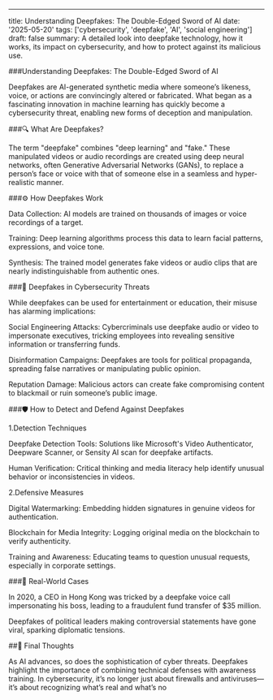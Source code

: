---
title: Understanding Deepfakes: The Double-Edged Sword of AI
date: '2025-05-20'
tags: ['cybersecurity', 'deepfake', 'AI', 'social engineering']
draft: false
summary: A detailed look into deepfake technology, how it works, its impact on cybersecurity, and how to protect against its malicious use.

###Understanding Deepfakes: The Double-Edged Sword of AI

Deepfakes are AI-generated synthetic media where someone’s likeness, voice, or actions are convincingly altered or fabricated. What began as a fascinating innovation in machine learning has quickly become a cybersecurity threat, enabling new forms of deception and manipulation.

###🔍 What Are Deepfakes?

The term "deepfake" combines "deep learning" and "fake." These manipulated videos or audio recordings are created using deep neural networks, often Generative Adversarial Networks (GANs), to replace a person’s face or voice with that of someone else in a seamless and hyper-realistic manner.

###⚙️ How Deepfakes Work

Data Collection: AI models are trained on thousands of images or voice recordings of a target.

Training: Deep learning algorithms process this data to learn facial patterns, expressions, and voice tone.

Synthesis: The trained model generates fake videos or audio clips that are nearly indistinguishable from authentic ones.

###🎯 Deepfakes in Cybersecurity Threats

While deepfakes can be used for entertainment or education, their misuse has alarming implications:

Social Engineering Attacks: Cybercriminals use deepfake audio or video to impersonate executives, tricking employees into revealing sensitive information or transferring funds.

Disinformation Campaigns: Deepfakes are tools for political propaganda, spreading false narratives or manipulating public opinion.

Reputation Damage: Malicious actors can create fake compromising content to blackmail or ruin someone’s public image.

###🛡️ How to Detect and Defend Against Deepfakes

1.Detection Techniques

Deepfake Detection Tools: Solutions like Microsoft's Video Authenticator, Deepware Scanner, or Sensity AI scan for deepfake artifacts.

Human Verification: Critical thinking and media literacy help identify unusual behavior or inconsistencies in videos.

2.Defensive Measures

Digital Watermarking: Embedding hidden signatures in genuine videos for authentication.

Blockchain for Media Integrity: Logging original media on the blockchain to verify authenticity.

Training and Awareness: Educating teams to question unusual requests, especially in corporate settings.

###🚨 Real-World Cases

In 2020, a CEO in Hong Kong was tricked by a deepfake voice call impersonating his boss, leading to a fraudulent fund transfer of $35 million.

Deepfakes of political leaders making controversial statements have gone viral, sparking diplomatic tensions.

##📘 Final Thoughts

As AI advances, so does the sophistication of cyber threats. Deepfakes highlight the importance of combining technical defenses with awareness training. In cybersecurity, it’s no longer just about firewalls and antiviruses—it’s about recognizing what’s real and what’s no
